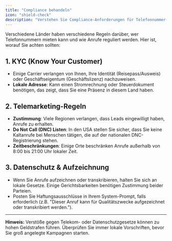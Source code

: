 ```yaml
---
title: "Compliance behandeln"
icon: "shield-check"
description: "Verstehen Sie Compliance-Anforderungen für Telefonnummer-Bereitstellung und Anruf-Vorschriften in verschiedenen Ländern"
---
```


Verschiedene Länder haben verschiedene Regeln darüber, wer Telefonnummern mieten kann und wie Anrufe reguliert werden. Hier ist, worauf Sie achten sollten:

## 1. KYC (Know Your Customer)

- Einige Carrier verlangen von Ihnen, Ihre Identität (Reisepass/Ausweis) oder Geschäftseigentum (Geschäftslizenz) nachzuweisen.
- **Lokale Adresse**: Kann einen Stromrechnung oder Steuerdokument benötigen, das zeigt, dass Sie eine Präsenz in diesem Land haben.

## 2. Telemarketing-Regeln

- **Zustimmung**: Viele Regionen verlangen, dass Leads eingewilligt haben, Anrufe zu erhalten.
- **Do Not Call (DNC) Listen**: In den USA stellen Sie sicher, dass Sie keine Kaltanrufe bei Menschen tätigen, die auf der nationalen DNC-Registrierung stehen.
- **Zeitbeschränkungen**: Einige Orte beschränken Anrufe außerhalb von 8:00 bis 21:00 Uhr lokaler Zeit.

## 3. Datenschutz & Aufzeichnung

- Wenn Sie Anrufe aufzeichnen oder transkribieren, halten Sie sich an lokale Gesetze. Einige Gerichtsbarkeiten benötigen Zustimmung beider Parteien.
- Posten Sie Haftungsausschlüsse in Ihrem System-Prompt, falls erforderlich (z.B. "Dieser Anruf kann für Qualitätszwecke aufgezeichnet oder transkribiert werden.").

---

**Hinweis:** Verstöße gegen Telekom- oder Datenschutzgesetze können zu hohen Geldstrafen führen. Überprüfen Sie immer lokale Vorschriften, bevor Sie groß angelegte Kampagnen starten. 